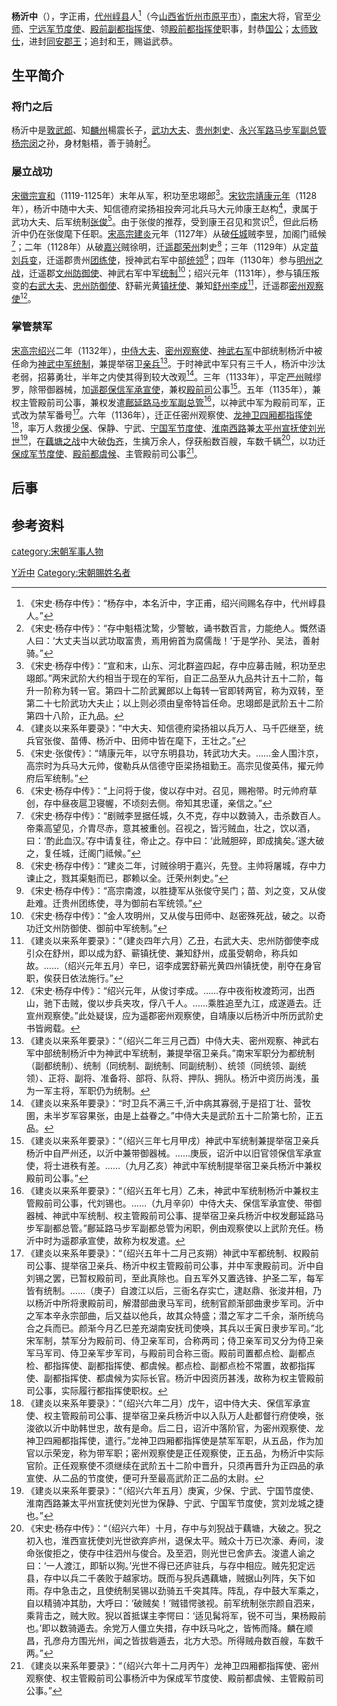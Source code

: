 '''杨沂中'''（{{bd|1102年||1166年|catIdx=Y杨}}），字正甫，[[代州|代州]][[崞县|崞县]]人<ref>《宋史·杨存中传》：“杨存中，本名沂中，字正甫，绍兴间赐名存中，代州崞县人。”</ref>（今[[山西省|山西省]][[忻州市|忻州市]][[原平市|原平市]]），[[南宋|南宋]]大将，官至[[少师|少师]]、[[宁远军|宁远军]][[节度使|节度使]]、[[殿前副都指挥使|殿前副都指挥使]]、领[[殿前都指挥使|殿前都指挥使]]职事，封恭[[国公|国公]]；[[太师|太师]][[致仕|致仕]]，进封[[同安郡|同安]][[郡王|郡王]]；追封和王，赐谥武恭。

==生平简介==
===将门之后===
杨沂中是[[敦武郎|敦武郎]]、知[[麟州|麟州]]楊震长子，[[武功大夫|武功大夫]]、[[贵州|贵州]][[刺史|刺史]]、[[永兴军路|永兴军路]][[马步军副总管|马步军副总管]][[杨宗闵|杨宗闵]]之孙，身材魁梧，善于骑射<ref>《宋史·杨存中传》：“存中魁梧沈鸷，少警敏，诵书数百言，力能绝人。慨然语人曰：‘大丈夫当以武功取富贵，焉用俯首为腐儒哉！’于是学孙、吴法，善射骑。”</ref>。
===屡立战功===
[[宋徽宗|宋徽宗]][[宣和_(北宋)|宣和]]（1119-1125年）末年从军，积功至忠翊郎<ref>《宋史·杨存中传》：“宣和末，山东、河北群盗四起，存中应募击贼，积功至忠翊郎。”两宋武阶大约相当于现在的军衔，自正二品至从九品共计五十二阶，每升一阶称为转一官。第四十二阶武翼郎以上每转一官即转两官，称为双转，至第二十七阶武功大夫止；以上则必须由皇帝特旨任命。忠翊郎是武阶五十二阶第四十八阶，正九品。</ref>。[[宋钦宗|宋钦宗]][[靖康元年|靖康元年]]（1128年），杨沂中随中大夫、知信德府梁扬祖投奔河北兵马大元帅康王赵构<ref>《建炎以来系年要录》：“中大夫、知信德府梁扬祖以兵万人、马千匹继至，统兵官张俊、苗傅、杨沂中、田师中皆在麾下，王壮之。”</ref>，隶属于武功大夫、后军统制[[张俊|张俊]]<ref>《宋史·张俊传》：“靖康元年，以守东明县功，转武功大夫。……金人围汴京，高宗时为兵马大元帅，俊勒兵从信德守臣梁扬祖勤王。高宗见俊英伟，擢元帅府后军统制。”</ref>。由于张俊的推荐，受到康王召见和赏识<ref>《宋史·杨存中传》：“上问将于俊，俊以存中对。召见，赐袍带。时元帅府草创，存中昼夜扈卫寝幄，不顷刻去侧。帝知其忠谨，亲信之。”</ref>，但此后杨沂中仍在张俊麾下任职。[[宋高宗|宋高宗]][[建炎|建炎]]元年（1127年）从破[[任城|任城]]贼李昱，加阁门祗候<ref>《宋史·杨存中传》：“剧贼李昱据任城，久不克，存中以数骑入，击杀数百人。帝乘高望见，介胄尽赤，意其被重创。召视之，皆污贼血，壮之，饮以酒，曰：‘酌此血汉。’存中请复往，帝止之。存中曰：‘此贼胆碎，即成擒矣。’遂大破之，复任城，迁阁门祗候。”</ref>；二年（1128年）从破[[嘉兴|嘉兴]]贼徐明，迁[[遥郡|遥郡]][[荣州|荣州]]刺史<ref>《宋史·杨存中传》：“建炎二年，讨贼徐明于嘉兴，先登。主帅将屠城，存中力谏止之，戮其渠魁而已，郡赖以全。迁荣州刺史。”</ref>；三年（1129年）从定[[苗刘兵变|苗刘兵变]]，迁遥郡贵州[[团练使|团练使]]，授神武右军中部[[统领|统领]]<ref>《宋史·杨存中传》：“高宗南渡，以胜捷军从张俊守吴门；苗、刘之变，又从俊赴难。迁贵州团练使，寻为御前右军统领。”</ref>；四年（1130年）参与[[明州之战|明州之战]]，迁遥郡[[文州|文州]][[防御使|防御使]]、神武右军中军[[统制|统制]]<ref>《宋史·杨存中传》：“金人攻明州，又从俊与田师中、赵密殊死战，破之。以奇功迁文州防御使、御前中军统制。”</ref>；绍兴元年（1131年），参与镇压叛变的[[右武大夫|右武大夫]]、[[忠州|忠州]][[防御使|防御使]]、舒蕲光黄[[镇抚使|镇抚使]]、兼知[[舒州|舒州]][[李成|李成]]<ref>《建炎以来系年要录》：“（建炎四年六月）乙丑，右武大夫、忠州防御使李成引众在舒州，即以成为舒、蕲镇抚使、兼知舒州，成虽受朝命，称兵如故。……（绍兴元年五月）辛巳，诏李成罢舒蕲光黄四州镇抚使，削夺在身官职，俟获日依法施行。”</ref>，迁遥郡[[密州|密州]][[观察使|观察使]]<ref>《宋史·杨存中传》：“绍兴元年，从俊讨李成。……存中夜衔枚渡筠河，出西山，驰下击贼，俊以步兵夹攻，俘八千人。……乘胜追至九江，成遂遁去。迁宣州观察使。”此处疑误，应为遥郡密州观察使，自靖康以后杨沂中所历武阶史书皆阙载。</ref>。
===掌管禁军===
[[宋高宗|宋高宗]][[绍兴|绍兴]]二年（1132年），[[中侍大夫|中侍大夫]]、[[密州|密州]][[观察使|观察使]]、[[神武右军|神武右军]]中部统制杨沂中被任命为[[神武中军|神武中军]][[统制|统制]]，兼提举宿卫[[亲兵|亲兵]]<ref>《建炎以来系年要录》：“（绍兴二年三月己酉）中侍大夫、密州观察、神武右军中部统制杨沂中为神武中军统制，兼提举宿卫亲兵。”南宋军职分为都统制（副都统制）、统制（同统制、副统制、同副统制）、统领（同统领、副统领）、正将、副将、准备将、部将、队将、押队、拥队。杨沂中资历尚浅，虽为一军主将，军职仍为统制。</ref>。于时神武中军只有三千人，杨沂中沙汰老弱，招募勇壮，半年之内使其得到较大改观<ref>《建炎以来系年要录》：“时卫兵不满三千,沂中病其寡弱,于是招丁壮、营牧圉，未半岁军容果张，由是上益眷之。”中侍大夫是武阶五十二阶第七阶，正五品。</ref>。三年（1133年），平定[[严州|严州]]贼缪罗，除带御器械，加[[遥郡|遥郡]][[保信军|保信军]][[承宣使|承宣使]]，兼权[[殿前司|殿前司]]公事<ref>《建炎以来系年要录》：“（绍兴三年七月甲戌）神武中军统制兼提举宿卫亲兵杨沂中自严州还，以沂中兼带御器械。……庚辰，诏沂中以旧官领保信军承宣使，将士进秩有差。……（九月乙亥）神武中军统制提举宿卫亲兵杨沂中兼权殿前司公事。”</ref>。五年（1135年），兼权主管殿前司公事，兼权发遣[[鄜延路|鄜延路]][[马步军副总管|马步军副总管]]<ref>《建炎以来系年要录》：“（绍兴五年七月）乙未，神武中军统制杨沂中兼权主管殿前司公事，代刘锡也。……（九月辛卯）中侍大夫、保信军承宣使、带御器械、神武中军统制、权主管殿前司公事、提举宿卫亲兵杨沂中权发鄜延路马步军副都总管。”鄜延路马步军副都总管为闲职，例由观察使以上武阶充任。杨沂中时为遥郡承宣使，故称为权发遣。</ref>，以神武中军为殿前司军，正式改为禁军番号<ref>《建炎以来系年要录》：“（绍兴五年十二月己亥朔）神武中军都统制、权殿前司公事、提举宿卫亲兵、杨沂中权主管殿前司公事，并中军隶殿前司。沂中自刘锡之罢，已暂权殿前司，至此真除也。自五军外又置选锋、护圣二军，每军皆有统制。……（庚子）自渡江以后，三衙名存实亡，逮赵鼎、张浚并相，乃以杨沂中所将隶殿前司，解潜部曲隶马军司，统制官颜渐部曲隶步军司。沂中之军本辛永宗部曲，后又益以他兵，故其众特盛；潜之军才二千余，渐所统乌合之兵而已。颜渐今月乙巳差充湖南安抚司使唤，其兵以壬寅日隶步军司。”北宋军制，禁军分为殿前司、侍卫亲军司，合称两司；侍卫亲军司又分为侍卫亲军马军司、侍卫亲军步军司，与殿前司合称三衙。殿前司置都点检、副都点检、都指挥使、副都指挥使、都虞候。都点检、副都点检不常置，故都指挥使、副都指挥使、都虞候为实际长官。杨沂中因资历甚浅，故称为权主管殿前司公事，实际履行都指挥使职权。</ref>。六年（1136年），迁正任密州观察使、[[龙神卫|龙神卫]][[四厢都指挥使|四厢都指挥使]]<ref>《建炎以来系年要录》：“（绍兴六年二月）戊午，诏中侍大夫、保信军承宣使、权主管殿前司公事、提举宿卫亲兵杨沂中以入队万人赴都督行府使唤，张浚欲以沂中助韩世忠，故有是命。后二日，诏沂中落阶官，为密州观察使、龙神卫四厢都指挥使，遣行。”龙神卫四厢都指挥使是禁军军职，从五品，作为加官以示荣宠，称为带军职；密州观察使是正任观察使，正五品，为杨沂中实际官阶。正任观察使不须继续在武阶五十二阶中晋升，只须再晋升为正四品的承宣使、从二品的节度使，便可升至最高武阶正二品的太尉。</ref>，率万人救援[[少保|少保]]、保静、宁武、[[宁国军|宁国军]][[节度使|节度使]]、[[淮南西路|淮南西路]]兼[[太平州|太平州]][[宣抚使|宣抚使]][[刘光世|刘光世]]<ref>《建炎以来系年要录》：“（绍兴六年五月）庚寅，少保、宁武、宁国节度使、淮南西路兼太平州宣抚使刘光世为保静、宁武、宁国军节度使，赏刘龙城之捷也。”</ref>，在[[藕塘之战|藕塘之战]]中大破[[伪齐|伪齐]]，生擒万余人，俘获船数百艘，车数千辆<ref>《宋史·杨存中传》：“（绍兴六年）十月，存中与刘猊战于藕塘，大破之。猊之初入也，淮西宣抚使刘光世欲弃庐州，退保太平。贼众十万已次濠、寿间，浚命张俊拒之，使存中往泗州与俊合。及至泗，则光世已舍庐去。浚遣人谕之曰：‘一人渡江，即斩以狥。’光世不得已还庐驻兵，与存中相应。贼先犯定远县，存中以兵二千袭败于越家坊。既而与猊兵遇藕塘，贼据山列阵，矢下如雨。存中急击之，且使统制吴锡以劲骑五千突其阵。阵乱，存中鼓大军乘之，自以精骑冲其肋，大呼曰：‘破贼矣！’贼错愕骇视。前军统制张宗颜自泗来，乘背击之，贼大败。猊以首抵谋主李愕曰：‘适见髯将军，锐不可当，果杨殿前也。’即以数骑遁去。余党万人僵立失措，存中跃马叱之，皆怖而降。麟在顺昌，孔彦舟方围光州，闻之皆拔砦遁去，北方大恐。所得贼舟数百艘，车数千两。”</ref>，以功迁[[保成军|保成军]][[节度使|节度使]]、[[殿前都虞候|殿前都虞候]]、主管殿前司公事<ref>《建炎以来系年要录》：“（绍兴六年十二月丙午）龙神卫四厢都指挥使、密州观察使、权主管殿前司公事杨沂中为保成军节度使、殿前都虞候、主管殿前司公事。”</ref>。

==后事==
{{章节扩充}}

==参考资料==
{{reflist}}
{{DEFAULTSORT:Y楊沂中}}
[[Category:楊姓|Y沂中]]
[[category:宋朝军事人物|category:宋朝军事人物]]
[[Category:宋朝賜姓名者|Category:宋朝賜姓名者]]